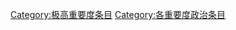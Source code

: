 {{Articles by Importance|topic=政治|project=政治|format=toc}}
{{Wikipedia category}}
{{emptycat}}
[[Category:极高重要度条目|Category:极高重要度条目]]
[[Category:各重要度政治条目|Category:各重要度政治条目]]